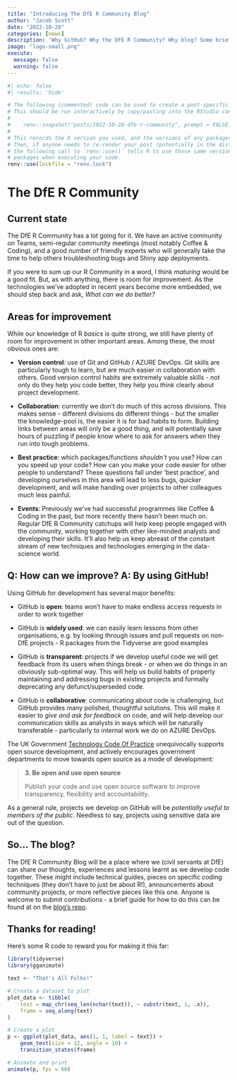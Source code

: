 ---
title: "Introducing The DfE R Community Blog"
author: "Jacob Scott"
date: "2022-10-28"
categories: [news]
description: 'Why GitHub? Why the DfE R Community? Why blog? Some brief thoughts on all the above.'
image: "logo-small.png"
execute: 
  message: false
  warning: false
---

```{r setup}
#| echo: false
#| results: 'hide'

# The following (commented) code can be used to create a post-specific lockfile. 
# This should be run interactively by copy/pasting into the RStudio console.
#
#    renv::snapshot("posts/2022-10-28-dfe-r-community", prompt = FALSE)
#
# This records the R version you used, and the versions of any packages.
# Then, if anyone needs to re-render your post (potentially in the distant future), 
# the following call to `renv::use()` tells R to use those same versions of 
# packages when executing your code.
renv::use(lockfile = "renv.lock")
```

# The DfE R Community

## Current state

The DfE R Community has a lot going for it. We have an active community
on Teams, semi-regular community meetings (most notably Coffee &
Coding), and a good number of friendly experts who will generally take
the time to help others troubleshooting bugs and Shiny app deployments.

If you were to sum up our R Community in a word, I think *maturing*
would be a good fit. But, as with anything, there is room for
improvement. As the technologies we've adopted in recent years become
more embedded, we should step back and ask, *What can we do better?*

## Areas for improvement

While our knowledge of R *basics* is quite strong, we still have plenty
of room for improvement in other important areas. Among these, the most
obvious ones are:

-   **Version control**: use of Git and GitHub / AZURE DevOps. Git
    skills are particularly tough to learn, but are much easier in
    collaboration with others. Good version control habits are extremely
    valuable skills - not only do they help you code better, they help
    you *think* clearly about project development.

-   **Collaboration**: currently we don't do much of this across
    divisions. This makes sense - different divisions do different
    things - but the smaller the knowledge-pool is, the easier it is for
    bad habits to form. Building links between areas will only be a good
    thing, and will potentially save hours of puzzling if people know
    where to ask for answers when they run into tough problems.

-   **Best practice**: which packages/functions *shouldn't* you use? How
    can you speed up your code? How can you make your code easier for
    other people to understand? These questions fall under 'best
    practice', and developing ourselves in this area will lead to less
    bugs, quicker development, and will make handing over projects to
    other colleagues *much* less painful.

-   **Events**: Previously we've had successful programmes like Coffee &
    Coding in the past, but more recently there hasn't been much on.
    Regular DfE R Community catchups will help keep people engaged with
    the community, working together with other like-minded analysts and
    developing their skills. It'll also help us keep abreast of the
    constant stream of new techniques and technologies emerging in the
    data-science world.

## Q: How can we improve? A: By using GitHub!

Using GitHub for development has several major benefits:

-   GitHub is **open**: teams won't have to make endless access requests
    in order to work together

-   GitHub is **widely used**: we can easily learn lessons from other
    organisations, e.g. by looking through issues and pull requests on
    non-DfE projects - R packages from the Tidyverse are good examples

-   GitHub is **transparent**: projects if we develop useful code we
    will get feedback from its users when things break - or when we do
    things in an obviously sub-optimal way. This will help us build
    habits of properly maintaining and addressing bugs in existing
    projects and formally deprecating any defunct/superseded code.

-   GitHub is **collaborative**: communicating about code is
    challenging, but GitHub provides many polished, thoughtful
    solutions. This will make it easier to *give and ask for feedback*
    on code, and will help develop our communication skills as analysts
    in ways which will be naturally transferable - particularly to
    internal work we do on AZURE DevOps.

The UK Government [Technology Code Of
Practice](https://www.gov.uk/guidance/the-technology-code-of-practice#be-open-and-use-open-source)
unequivocally supports open source development, and actively encourages
government departments to move towards open source as a mode of
development:

> **3. Be open and use open source**
>
> Publish your code and use open source software to improve
> transparency, flexibility and accountability.

::: callout-note
As a general rule, projects we develop on GitHub will be *potentially
useful to members of the public*. Needless to say, projects using
sensitive data are out of the question.
:::

## So... The blog?

The DfE R Community Blog will be a place where we (civil servants at
DfE) can share our thoughts, experiences and lessons learnt as we
develop code together. These might include technical guides, pieces on
specific coding techniques (they don't have to just be about R!),
announcements about community projects, or more reflective pieces like
this one. Anyone is welcome to submit contributions - a brief guide for
how to do this can be found at on the [blog's
repo](https://github.com/DfE-R-Community/dfe-r-community.github.io).

## Thanks for reading!

Here's some R code to reward you for making it this far:

```{r thats-all-folks}
library(tidyverse)
library(gganimate)

text <- "That's All Folks!"

# Create a dataset to plot
plot_data <- tibble(
	text = map_chr(seq_len(nchar(text)), ~ substr(text, 1, .x)),
	frame = seq_along(text)
)

# Create a plot
p <- ggplot(plot_data, aes(1, 1, label = text)) +
	geom_text(size = 12, angle = 10) +
	transition_states(frame)

# Animate and print
animate(p, fps = 60)
```

